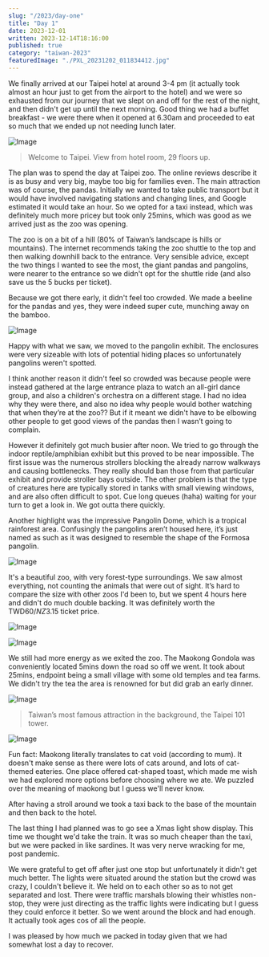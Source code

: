 ```yaml
---
slug: "/2023/day-one"
title: "Day 1"
date: 2023-12-01
written: 2023-12-14T18:16:00
published: true
category: "taiwan-2023"
featuredImage: "./PXL_20231202_011834412.jpg"
---
```


We finally arrived at our Taipei hotel at around 3-4 pm (it actually took almost an hour just to get from the airport to the hotel) and we were so exhausted from our journey that we slept on and off for the rest of the night, and then didn't get up until the next morning. Good thing we had a buffet breakfast - we were there when it opened at 6.30am and proceeded to eat so much that we ended up not needing lunch later.

![Image](PXL_20231201_072019770.jpg)

> Welcome to Taipei. View from hotel room, 29 floors up.

The plan was to spend the day at Taipei zoo. The online reviews describe it is as busy and very big, maybe too big for families even. The main attraction was of course, the pandas. Initially we wanted to take public transport but it would have involved navigating stations and changing lines, and Google estimated it would take an hour. So we opted for a taxi instead, which was definitely much more pricey but took only 25mins, which was good as we arrived just as the zoo was opening.

The zoo is on a bit of a hill (80% of Taiwan’s landscape is hills or mountains). The internet recommends taking the zoo shuttle to the top and then walking downhill back to the entrance. Very sensible advice, except the two things I wanted to see the most, the giant pandas and pangolins, were nearer to the entrance so we didn't opt for the shuttle ride (and also save us the 5 bucks per ticket).

Because we got there early, it didn't feel too crowded. We made a beeline for the pandas and yes, they were indeed super cute, munching away on the bamboo.

![Image](PXL_20231202_011834412.jpg)

Happy with what we saw, we moved to the pangolin exhibit. The enclosures were very sizeable with lots of potential hiding places so unfortunately pangolins weren't spotted.

I think another reason it didn't feel so crowded was because people were instead gathered at the large entrance plaza to watch an all-girl dance group, and also a children's orchestra on a different stage. I had no idea why they were there, and also no idea why people would bother watching that when they’re at the zoo?? But if it meant we didn't have to be elbowing other people to get good views of the pandas then I wasn’t going to complain.

However it definitely got much busier after noon. We tried to go through the indoor reptile/amphibian exhibit but this proved to be near impossible. The first issue was the numerous strollers blocking the already narrow walkways and causing bottlenecks. They really should ban those from that particular exhibit and provide stroller bays outside. The other problem is that the type of creatures here are typically stored in tanks with small viewing windows, and are also often difficult to spot. Cue long queues (haha) waiting for your turn to get a look in. We got outta there quickly.

Another highlight was the impressive Pangolin Dome, which is a tropical rainforest area. Confusingly the pangolins aren’t housed here, it’s just named as such as it was designed to resemble the shape of the Formosa pangolin.

![Image](PXL_20231202_023746005.jpg)

It's a beautiful zoo, with very forest-type surroundings. We saw almost everything, not counting the animals that were out of sight. It’s hard to compare the size with other zoos I'd been to, but we spent 4 hours here and didn't do much double backing. It was definitely worth the TWD$60 / NZ$3.15 ticket price.

![Image](PXL_20231202_013859663.jpg)

![Image](PXL_20231202_034244700.jpg)

We still had more energy as we exited the zoo. The Maokong Gondola was conveniently located 5mins down the road so off we went. It took about 25mins, endpoint being a small village with some old temples and tea farms. We didn't try the tea the area is renowned for but did grab an early dinner.

![Image](PXL_20231202_053402155.jpg)

> Taiwan’s most famous attraction in the background, the Taipei 101 tower.

![Image](PXL_20231202_054602443.jpg)

Fun fact: Maokong literally translates to cat void (according to mum). It doesn't make sense as there were lots of cats around, and lots of cat-themed eateries. One place offered cat-shaped toast, which made me wish we had explored more options before choosing where we ate. We puzzled over the meaning of maokong but I guess we'll never know.

After having a stroll around we took a taxi back to the base of the mountain and then back to the hotel.

The last thing I had planned was to go see a Xmas light show display. This time we thought we'd take the train. It was so much cheaper than the taxi, but we were packed in like sardines. It was very nerve wracking for me, post pandemic.

We were grateful to get off after just one stop but unfortunately it didn't get much better. The lights were situated around the station but the crowd was crazy, I couldn't believe it. We held on to each other so as to not get separated and lost. There were traffic marshals blowing their whistles non-stop, they were just directing as the traffic lights were indicating but I guess they could enforce it better. So we went around the block and had enough. It actually took ages cos of all the people.

I was pleased by how much we packed in today given that we had somewhat lost a day to recover.
